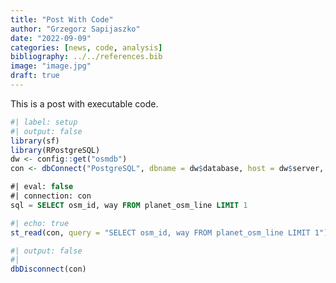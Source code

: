```yaml
---
title: "Post With Code"
author: "Grzegorz Sapijaszko"
date: "2022-09-09"
categories: [news, code, analysis]
bibliography: ../../references.bib
image: "image.jpg"
draft: true
---
```


This is a post with executable code.

```r
#| label: setup
#| output: false
library(sf)
library(RPostgreSQL)
dw <- config::get("osmdb")
con <- dbConnect("PostgreSQL", dbname = dw$database, host = dw$server, user = dw$uid, password = dw$pwd)
```

```sql
#| eval: false
#| connection: con
sql = SELECT osm_id, way FROM planet_osm_line LIMIT 1
```

```r
#| echo: true
st_read(con, query = "SELECT osm_id, way FROM planet_osm_line LIMIT 1")
```

```r
#| output: false
#| 
dbDisconnect(con)
```